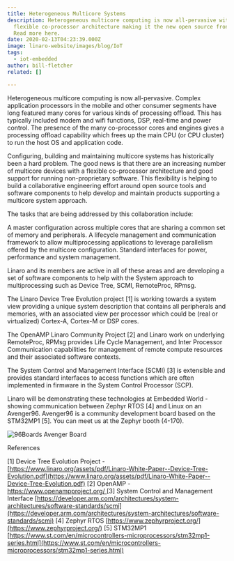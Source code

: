 ```yaml
---
title: Heterogeneous Multicore Systems
description: Heterogeneous multicore computing is now all-pervasive with a
  flexible co-processor architecture making it the new open source frontier.
  Read more here.
date: 2020-02-13T04:23:39.000Z
image: linaro-website/images/blog/IoT
tags:
  - iot-embedded
author: bill-fletcher
related: []

---
```


Heterogeneous multicore computing is now all-pervasive. Complex application processors in the mobile and other consumer segments have long featured many cores for various kinds of processing offload. This has typically included modem and wifi functions, DSP, real-time and power control. The presence of the many co-processor cores and engines gives a processing offload capability which frees up the main CPU (or CPU cluster) to run the host OS and application code.

Configuring, building and maintaining multicore systems has historically been a hard problem. The good news is that there are an increasing number of multicore devices with a flexible co-processor architecture and good support for running non-proprietary software. This flexibility is helping to build a collaborative engineering effort around open source tools and software components to help develop and maintain products supporting a multicore system approach.

The tasks that are being addressed by this collaboration include:

A master configuration across multiple cores that are sharing a common set of memory and peripherals. A lifecycle management and communication framework to allow multiprocessing applications to leverage parallelism offered by the multicore configuration.
Standard interfaces for power, performance and system management.

Linaro and its members are active in all of these areas and are developing a set of software components to help with the System approach to multiprocessing such as Device Tree, SCMI, RemoteProc, RPmsg.

The Linaro Device Tree Evolution project \[1] is working towards a system view providing a unique system description that contains all peripherals and memories, with an associated view per processor which could be (real or virtualized) Cortex-A, Cortex-M or DSP cores.

The OpenAMP Linaro Community Project \[2] and Linaro work on underlying RemoteProc, RPMsg provides Life Cycle Management, and Inter Processor Communication capabilities for management of remote compute resources and their associated software contexts.

The System Control and Management Interface (SCMI) \[3] is extensible and provides standard interfaces to access functions which are often implemented in firmware in the System Control Processor (SCP).

Linaro will be demonstrating these technologies at Embedded World - showing communication between Zephyr RTOS \[4] and Linux on an Avenger96. Avenger96 is a community development board based on the STM32MP1 \[5]. You can meet us at the Zephyr booth (4-170).

![96Boards Avenger Board](/linaro-website/images/blog/96BoardsAvenger)

References

\[1] Device Tree Evolution Project - [https://www.linaro.org/assets/pdf/Linaro-White-Paper--Device-Tree-Evolution.pdf](https://www.linaro.org/assets/pdf/Linaro-White-Paper--Device-Tree-Evolution.pdf) \[2] OpenAMP - [https://www.openampproject.org/ ](https://www.openampproject.org/)\[3] System Control and Management Interface [https://developer.arm.com/architectures/system-architectures/software-standards/scmi](https://developer.arm.com/architectures/system-architectures/software-standards/scmi) \[4] Zephyr RTOS [https://www.zephyrproject.org/](https://www.zephyrproject.org/) \[5] STM32MP1 [https://www.st.com/en/microcontrollers-microprocessors/stm32mp1-series.html](https://www.st.com/en/microcontrollers-microprocessors/stm32mp1-series.html)
